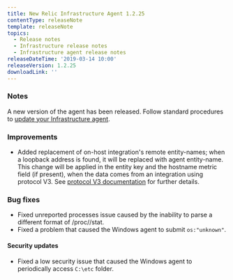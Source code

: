 ```yaml
---
title: New Relic Infrastructure Agent 1.2.25
contentType: releaseNote
template: releaseNote
topics:
  - Release notes
  - Infrastructure release notes
  - Infrastructure agent release notes
releaseDateTime: '2019-03-14 10:00'
releaseVersion: 1.2.25
downloadLink: ''
---
```


### Notes

A new version of the agent has been released. Follow standard procedures to [update your Infrastructure agent](/docs/infrastructure/new-relic-infrastructure/installation/update-infrastructure-agent).

### Improvements

* Added replacement of on-host integration's remote entity-names; when a loopback address is found, it will be replaced with agent entity-name. This change will be applied in the entity key and the hostname metric field (if present), when the data comes from an integration using protocol V3. See [protocol V3 documentation](https://github.com/newrelic/infra-integrations-sdk/blob/master/docs/protocol-v3.md) for further details.

### Bug fixes

* Fixed unreported processes issue caused by the inability to parse a different format of /proc//stat.
* Fixed a problem that caused the Windows agent to submit `os:"unknown"`.

#### Security updates

* Fixed a low security issue that caused the Windows agent to periodically access `C:\etc` folder.
